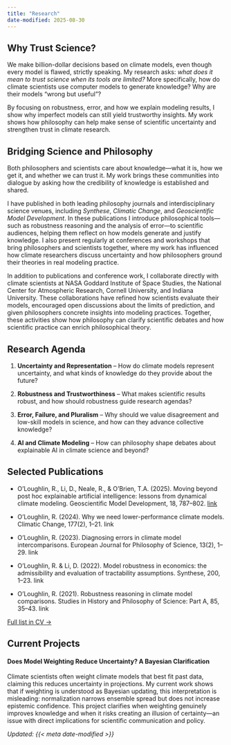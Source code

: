 ```yaml
---
title: "Research"
date-modified: 2025-08-30
---
```


## Why Trust Science? {#overview}
We make billion-dollar decisions based on climate models, even though every model is flawed, strictly speaking. My research asks: *what does it mean to trust science when its tools are limited?* More specifically, how do climate scientists use computer models to generate knowledge? Why are their models "wrong but useful"?

By focusing on robustness, error, and how we explain modeling results, I show why imperfect models can still yield trustworthy insights. My work shows how philosophy can help make sense of scientific uncertainty and strengthen trust in climate research. 

## Bridging Science and Philosophy {#bridging-science}
Both philosophers and scientists care about knowledge—what it is, how we get it, and whether we can trust it. My work brings these communities into dialogue by asking how the credibility of knowledge is established and shared.

I have published in both leading philosophy journals and interdisciplinary science venues, including *Synthese*, *Climatic Change*, and *Geoscientific Model Development*. In these publications I introduce philosophical tools—such as robustness reasoning and the analysis of error—to scientific audiences, helping them reflect on how models generate and justify knowledge. I also present regularly at conferences and workshops that bring philosophers and scientists together, where my work has influenced how climate researchers discuss uncertainty and how philosophers ground their theories in real modeling practice.

In addition to publications and conference work, I collaborate directly with climate scientists at NASA Goddard Institute of Space Studies, the National Center for Atmospheric Research, Cornell University, and Indiana University. These collaborations have refined how scientists evaluate their models, encouraged open discussions about the limits of prediction, and given philosophers concrete insights into modeling practices. Together, these activities show how philosophy can clarify scientific debates and how scientific practice can enrich philosophical theory.

## Research Agenda {#research-agenda}
1. **Uncertainty and Representation** – How do climate models represent uncertainty, and what kinds of knowledge do they provide about the future?

2. **Robustness and Trustworthiness** – What makes scientific results robust, and how should robustness guide research agendas?

3.  **Error, Failure, and Pluralism** – Why should we value disagreement and low-skill models in science, and how can they advance collective knowledge?

4. **AI and Climate Modeling** – How can philosophy shape debates about explainable AI in climate science and beyond?

## Selected Publications {#selected-publications}
- O’Loughlin, R., Li, D., Neale, R., & O’Brien, T.A. (2025). Moving beyond post hoc explainable artificial intelligence: lessons from dynamical climate modeling. Geoscientific Model Development, 18, 787–802. [link](https://doi.org/10.5194/gmd-18-787-2025)

- O’Loughlin, R. (2024). Why we need lower-performance climate models. Climatic Change, 177(2), 1–21. link

- O’Loughlin, R. (2023). Diagnosing errors in climate model intercomparisons. European Journal for Philosophy of Science, 13(2), 1–29. link

- O’Loughlin, R. & Li, D. (2022). Model robustness in economics: the admissibility and evaluation of tractability assumptions. Synthese, 200, 1–23. link

- O’Loughlin, R. (2021). Robustness reasoning in climate model comparisons. Studies in History and Philosophy of Science: Part A, 85, 35–43. link

[Full list in CV →](about.qmd)

## Current Projects {#works-in-progress}
#### Does Model Weighting Reduce Uncertainty? A Bayesian Clarification

Climate scientists often weight climate models that best fit past data, claiming this reduces uncertainty in projections. My current work shows that if weighting is understood as Bayesian updating, this interpretation is misleading: normalization narrows ensemble spread but does not increase epistemic confidence. This project clarifies when weighting genuinely improves knowledge and when it risks creating an illusion of certainty—an issue with direct implications for scientific communication and policy.

*Updated: {{< meta date-modified >}}*

